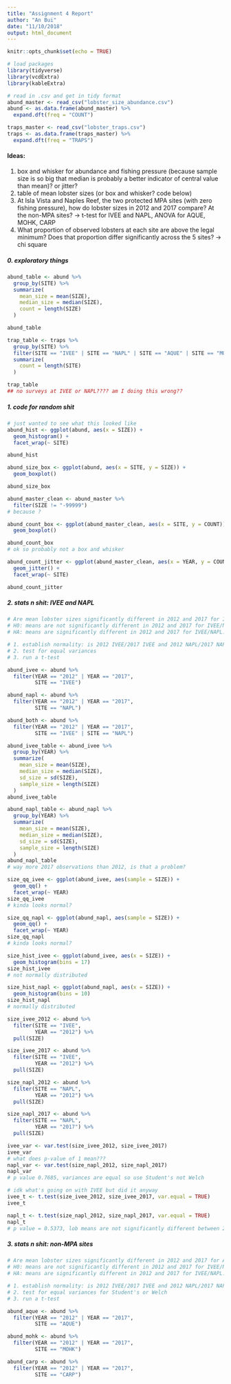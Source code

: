 ```yaml
---
title: "Assignment 4 Report"
author: "An Bui"
date: "11/10/2018"
output: html_document
---
```


```r
knitr::opts_chunk$set(echo = TRUE)
```

```r
# load packages
library(tidyverse)
library(vcdExtra)
library(kableExtra)

# read in .csv and get in tidy format
abund_master <- read_csv("lobster_size_abundance.csv")
abund <- as.data.frame(abund_master) %>% 
  expand.dft(freq = "COUNT")

traps_master <- read_csv("lobster_traps.csv")
traps <- as.data.frame(traps_master) %>% 
  expand.dft(freq = "TRAPS")
```

#### Ideas:  
1. box and whisker for abundance and fishing pressure (because sample size is so big that median is probably a better indicator of central value than mean)? or jitter?  
2. table of mean lobster sizes (or box and whisker? code below)
3. At Isla Vista and Naples Reef, the two protected MPA sites (with zero fishing pressure), how do lobster sizes
in 2012 and 2017 compare? At the non-MPA sites? -> t-test for IVEE and NAPL, ANOVA for AQUE, MOHK, CARP
4. What proportion of observed lobsters at each site are above the legal minimum? Does that proportion differ significantly across the 5 sites? -> chi square

##### 0. exploratory things
```r
abund_table <- abund %>% 
  group_by(SITE) %>% 
  summarize(
    mean_size = mean(SIZE),
    median_size = median(SIZE),
    count = length(SIZE)
  )

abund_table

trap_table <- traps %>% 
  group_by(SITE) %>% 
  filter(SITE == "IVEE" | SITE == "NAPL" | SITE == "AQUE" | SITE == "MOHK" | SITE == "CARP") %>% 
  summarize(
    count = length(SITE)
  )

trap_table
## no surveys at IVEE or NAPL???? am I doing this wrong??
```

##### 1. code for random shit
```r
# just wanted to see what this looked like
abund_hist <- ggplot(abund, aes(x = SIZE)) +
  geom_histogram() +
  facet_wrap(~ SITE)

abund_hist
```

```r
abund_size_box <- ggplot(abund, aes(x = SITE, y = SIZE)) +
  geom_boxplot()

abund_size_box
```

```r
abund_master_clean <- abund_master %>% 
  filter(SIZE != "-99999")
# because ?

abund_count_box <- ggplot(abund_master_clean, aes(x = SITE, y = COUNT)) +
  geom_boxplot()

abund_count_box
# ok so probably not a box and whisker 
```

```r
abund_count_jitter <- ggplot(abund_master_clean, aes(x = YEAR, y = COUNT)) +
  geom_jitter() +
  facet_wrap(~ SITE)

abund_count_jitter
```

##### 2. stats n shit: IVEE and NAPL
```r
# Are mean lobster sizes significantly different in 2012 and 2017 for IVEE? For NAPL?
# H0: means are not significantly different in 2012 and 2017 for IVEE/NAPL.
# HA: means are significantly different in 2012 and 2017 for IVEE/NAPL.

# 1. establish normality: is 2012 IVEE/2017 IVEE and 2012 NAPL/2017 NAPL data normal?
# 2. test for equal variances
# 3. run a t-test

abund_ivee <- abund %>% 
  filter(YEAR == "2012" | YEAR == "2017",
         SITE == "IVEE")

abund_napl <- abund %>% 
  filter(YEAR == "2012" | YEAR == "2017",
         SITE == "NAPL")

abund_both <- abund %>% 
  filter(YEAR == "2012" | YEAR == "2017",
         SITE == "IVEE" | SITE == "NAPL")

abund_ivee_table <- abund_ivee %>% 
  group_by(YEAR) %>% 
  summarize(
    mean_size = mean(SIZE),
    median_size = median(SIZE),
    sd_size = sd(SIZE),
    sample_size = length(SIZE)
  )
abund_ivee_table

abund_napl_table <- abund_napl %>% 
  group_by(YEAR) %>% 
  summarize(
    mean_size = mean(SIZE),
    median_size = median(SIZE),
    sd_size = sd(SIZE),
    sample_size = length(SIZE)
  )
abund_napl_table
# way more 2017 observations than 2012, is that a problem?
```

```r
size_qq_ivee <- ggplot(abund_ivee, aes(sample = SIZE)) +
  geom_qq() +
  facet_wrap(~ YEAR)
size_qq_ivee
# kinda looks normal?

size_qq_napl <- ggplot(abund_napl, aes(sample = SIZE)) +
  geom_qq() +
  facet_wrap(~ YEAR)
size_qq_napl
# kinda looks normal?
```

```r
size_hist_ivee <- ggplot(abund_ivee, aes(x = SIZE)) +
  geom_histogram(bins = 17)
size_hist_ivee
# not normally distributed

size_hist_napl <- ggplot(abund_napl, aes(x = SIZE)) +
  geom_histogram(bins = 10)
size_hist_napl
# normally distributed
```

```r
size_ivee_2012 <- abund %>%
  filter(SITE == "IVEE",
         YEAR == "2012") %>% 
  pull(SIZE)

size_ivee_2017 <- abund %>% 
  filter(SITE == "IVEE",
         YEAR == "2012") %>% 
  pull(SIZE)

size_napl_2012 <- abund %>%
  filter(SITE == "NAPL",
         YEAR == "2012") %>% 
  pull(SIZE)

size_napl_2017 <- abund %>% 
  filter(SITE == "NAPL",
         YEAR == "2017") %>% 
  pull(SIZE)

ivee_var <- var.test(size_ivee_2012, size_ivee_2017)
ivee_var
# what does p-value of 1 mean???
napl_var <- var.test(size_napl_2012, size_napl_2017)
napl_var
# p value 0.7685, variances are equal so use Student's not Welch
```

```r
# idk what's going on with IVEE but did it anyway
ivee_t <- t.test(size_ivee_2012, size_ivee_2017, var.equal = TRUE)
ivee_t

napl_t <- t.test(size_napl_2012, size_napl_2017, var.equal = TRUE)
napl_t
# p value = 0.5373, lob means are not significantly different between 2012 and 2017 at NAPL
```

##### 3. stats n shit: non-MPA sites
```r
# Are mean lobster sizes significantly different in 2012 and 2017 for AQUE? MOHK? CARP?
# H0: means are not significantly different in 2012 and 2017 for IVEE/NAPL.
# HA: means are significantly different in 2012 and 2017 for IVEE/NAPL.

# 1. establish normality: is 2012 IVEE/2017 IVEE and 2012 NAPL/2017 NAPL data normal?
# 2. test for equal variances for Student's or Welch
# 3. run a t-test

abund_aque <- abund %>% 
  filter(YEAR == "2012" | YEAR == "2017",
         SITE == "AQUE")

abund_mohk <- abund %>% 
  filter(YEAR == "2012" | YEAR == "2017",
         SITE == "MOHK")

abund_carp <- abund %>% 
  filter(YEAR == "2012" | YEAR == "2017",
         SITE == "CARP")



```



